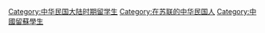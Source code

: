 [[Category:中华民国大陆时期留学生|Category:中华民国大陆时期留学生]]
[[Category:在苏联的中华民国人|Category:在苏联的中华民国人]]
[[Category:中國留蘇學生|Category:中國留蘇學生]]